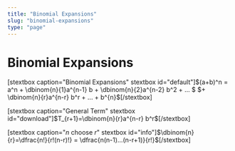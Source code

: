 ```yaml
---
title: "Binomial Expansions"
slug: "binomial-expansions"
type: "page"
---
```


# Binomial Expansions
[stextbox caption="Binomial Expansions" stextbox id="default"]$(a+b)^n = a^n + \dbinom{n}{1}a^{n-1} b + \dbinom{n}{2}a^{n-2} b^2 + ... $
$+ \dbinom{n}{r}a^{n-r} b^r + ... +  b^{n}$[/stextbox]

[stextbox caption="General Term" stextbox id="download"]$T_{r+1}=\dbinom{n}{r}a^{n-r} b^r$[/stextbox]

[stextbox caption="$n$ choose $r$" stextbox id="info"]$\dbinom{n}{r}=\dfrac{n!}{r!(n-r)!} = \dfrac{n(n-1)...(n-r+1)}{r!}$[/stextbox]